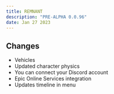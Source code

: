 ```yaml
---
title: REMNANT
description: "PRE-ALPHA 0.0.96"
date: Jan 27 2023
---
```


## Changes
- Vehicles
- Updated character physics
- You can connect your Discord account
- Epic Online Services integration
- Updates timeline in menu
